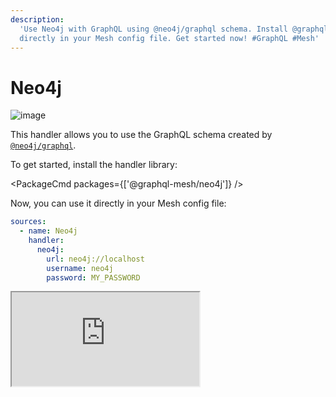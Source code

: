 ```yaml
---
description:
  'Use Neo4j with GraphQL using @neo4j/graphql schema. Install @graphql-mesh/neo4j to use it
  directly in your Mesh config file. Get started now! #GraphQL #Mesh'
---
```



# Neo4j

![image](https://user-images.githubusercontent.com/20847995/79219440-f1605480-7e5a-11ea-980e-6ba54ee1450e.png)

This handler allows you to use the GraphQL schema created by
[`@neo4j/graphql`](https://github.com/neo4j/graphql).

To get started, install the handler library:

<PackageCmd packages={['@graphql-mesh/neo4j']} />

Now, you can use it directly in your Mesh config file:

```yaml filename=".meshrc.yaml" {4-7}
sources:
  - name: Neo4j
    handler:
      neo4j:
        url: neo4j://localhost
        username: neo4j
        password: MY_PASSWORD
```

<iframe
  src="https://codesandbox.io/embed/github/Urigo/graphql-mesh/tree/master/examples/neo4j-example?fontsize=14&hidenavigation=1&theme=dark&module=%2F.meshrc.yml"
  className="mt-6 w-full h-[500px] rounded-md"
  title="neo4j-example"
  allow="geolocation; microphone; camera; midi; vr; accelerometer; gyroscope; payment; ambient-light-sensor; encrypted-media; usb"
  sandbox="allow-modals allow-forms allow-popups allow-scripts allow-same-origin"
/>

## Config API Reference


<API />
